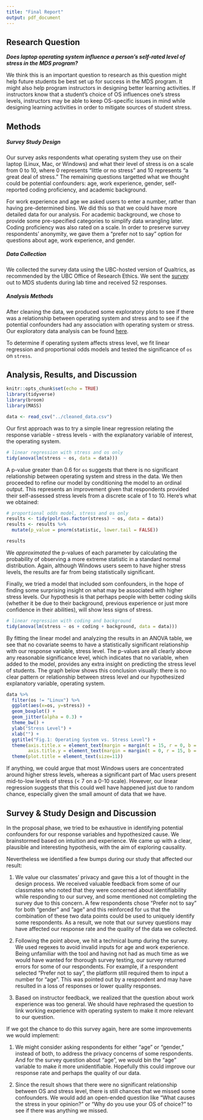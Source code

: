 ```yaml
---
title: "Final Report"
output: pdf_document
---
```


## Research Question

__*Does laptop operating system influence a person's self-rated level of stress in the MDS program?*__

We think this is an important question to research as this question might help future students be best set up for success in the MDS program. It might also help program instructors in designing better learning activities. If instructors know that a student's choice of OS influences one's stress levels, instructors may be able to keep OS-specific issues in mind while designing learning activities in order to mitigate sources of student stress.

## Methods

##### Survey Study Design

Our survey asks respondents what operating system they use on their laptop (Linux, Mac, or Windows) and  what their level of stress is on a scale from 0 to 10, where 0 represents "little or no stress" and 10 represents "a great deal of stress." The remaining questions targetted what we thought could be potential confounders: age, work experience, gender, self-reported coding proficiency, and academic background. 

For work experience and age we asked users to enter a number, rather than having pre-determined bins. We did this so that we could have more detailed data for our analysis. For academic background, we chose to provide some pre-specified categories to simplify data wrangling later. Coding proficiency was also rated on a scale. In order to preserve survey respondents' anonymity, we gave them a "prefer not to say" option for questions about age, work experience, and gender. 

##### Data Collection  

We collected the survey data using the UBC-hosted version of Qualtrics, as recommended by the UBC Office of Research Ethics. We sent the [survey](https://ubc.ca1.qualtrics.com/jfe/form/SV_5vCjgpmcxJ0faLj) out to MDS students during lab time and received 52 responses. 

##### Analysis Methods

After cleaning the data, we produced some exploratory plots to see if there was a relationship between operating system and stress and to see if the potential confounders had any association with operating system or stress. Our exploratory data analysis can be found [here](https://github.com/UBC-MDS/os_stress_survey/blob/master/doc/eda.md). 

To determine if operating system affects stress level, we fit linear regression and proportional odds models and tested the significance of `os` on `stress`. 

## Analysis, Results, and Discussion

```r
knitr::opts_chunk$set(echo = TRUE)
library(tidyverse)
library(broom)
library(MASS)

data <- read_csv("../cleaned_data.csv")
```

Our first approach was to try a simple linear regression relating the response variable - stress levels - with the explanatory variable of interest, the operating system.

```r
# linear regression with stress and os only
tidy(anova(lm(stress ~ os, data = data)))
```

A p-value greater than 0.6 for `os` suggests that there is no significant relationship between operating system and stress in the data. We then proceeded to refine our model by conditioning the model to an ordinal output. This represents an improvement given that respondents provided their self-assessed stress levels from a discrete scale of 1 to 10. Here's what we obtained:

```r
# proportional odds model, stress and os only
results <- tidy(polr(as.factor(stress) ~ os, data = data))
results <- results %>% 
  mutate(p_value = pnorm(statistic, lower.tail = FALSE))

results
```

We *approximated* the p-values of each parameter by calculating the probability of observing a more extreme statistic in a standard normal distribution. Again, although Windows users seem to have higher stress levels, the results are far from being statistically significant.

Finally, we tried a model that included som confounders, in the hope of finding some surprising insight on what may be associated with higher stress levels. Our hypothesis is that perhaps people with better coding skills (whether it be due to their background, previous experience or just more confidence in their abilities), will show less signs of stress.

```r
# linear regression with coding and background
tidy(anova(lm(stress ~ os + coding + background, data = data)))
```

By fitting the linear model and analyzing the results in an ANOVA table, we see that no covariate seems to have a statistically significant relationship with our response variable, stress level. The p-values are all clearly above any reasonable significance level, which indicates that no variable, when added to the model, provides any extra insight on predicting the stress level of students. The graph below shows this conclusion visually: there is no clear pattern or relationship between stress level and our hypothesized explanatory variable, operating system.


```r
data %>% 
  filter(os != "Linux") %>% 
  ggplot(aes(x=os, y=stress)) +
  geom_boxplot() +
  geom_jitter(alpha = 0.3) +
  theme_bw() +
  ylab("Stress Level") +
  xlab("") +
  ggtitle("Fig.1: Operating System vs. Stress Level") +
  theme(axis.title.x = element_text(margin = margin(t = 15, r = 0, b = 10, l = 0)),
        axis.title.y = element_text(margin = margin(t = 0, r = 15, b = 0, l = 10)))+
  theme(plot.title = element_text(size=11))
```

If anything, we could argue that most Windows users are concentrated around higher stress levels, whereas a significant part of Mac users present mid-to-low levels of stress (< 7 on a 0-10 scale). However, our linear regression suggests that this could well have happened just due to random chance, especially given the small amount of data that we have.

## Survey & Study Design and Discussion

In the proposal phase, we tried to be exhaustive in identifying potential confounders for our response variables and hypothesized cause. We brainstormed based on intuition and experience. We came up with a clear, plausible and interesting hypothesis, with the aim of exploring causality.

Nevertheless we identified a few bumps during our study that affected our result:

1. We value our classmates’ privacy and gave this a lot of thought in the design process. We received valuable feedback from some of our classmates who noted that they were concerned about identifiability while responding to our survey, and some mentioned not completing the survey due to this concern. A few respondents chose “Prefer not to say” for both “gender” and ”age” and this reinforced for us that the combination of these two data points could be used to uniquely identify some respondents. As a result, we note that our survey questions may have affected our response rate and the quality of the data we collected.

2. Following the point above, we hit a technical bump during the survey. We used regexes to avoid invalid inputs for age and work experience. Being unfamiliar with the tool and having not had as much time as we would have wanted for thorough survey testing, our survey returned errors for some of our respondents. For example, if a respondent selected “Prefer not to say”, the platform still required them to input a number for “age”. This was pointed out by a respondent and may have resulted in a loss of responses or lower quality responses. 

3. Based on instructor feedback, we realized that the question about work experience was too general. We should have rephrased the question to link working experience with operating system to make it more relevant to our question.

If we got the chance to do this survey again, here are some improvements we would implement:

1. We might consider asking respondents for either “age” or “gender,” instead of both, to address the privacy concerns of some respondents. And for the survey question about “age”, we would bin the “age” variable to make it more unidentifiable. Hopefully this could improve our response rate and perhaps the quality of our data.

2. Since the result shows that there were no significant relationship between OS and stress level, there is still chances that we missed some confounders. We would add an open-ended question like “What causes the stress in your opinion?” or “Why do you use your OS of choice?” to see if there was anything we missed.
